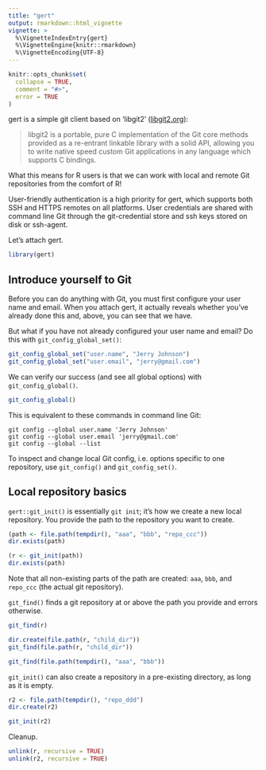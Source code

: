```yaml
---
title: "gert"
output: rmarkdown::html_vignette
vignette: >
  %\VignetteIndexEntry{gert}
  %\VignetteEngine{knitr::rmarkdown}
  %\VignetteEncoding{UTF-8}
---
```


```r
knitr::opts_chunk$set(
  collapse = TRUE,
  comment = "#>",
  error = TRUE
)
```

gert is a simple git client based on 'libgit2' ([libgit2.org](https://libgit2.org)):

> libgit2 is a portable, pure C implementation of the Git core methods provided as a re-entrant linkable library with a solid API, allowing you to write native speed custom Git applications in any language which supports C bindings.

What this means for R users is that we can work with local and remote Git repositories from the comfort of R!

User-friendly authentication is a high priority for gert, which supports both SSH and HTTPS remotes on all platforms. User credentials are shared with command line Git through the git-credential store and ssh keys stored on disk or ssh-agent.

Let's attach gert.

```r
library(gert)
```

## Introduce yourself to Git

Before you can do anything with Git, you must first configure your user name and email. When you attach gert, it actually reveals whether you've already done this and, above, you can see that we have.

But what if you have not already configured your user name and email? Do this with `git_config_global_set()`:

```r
git_config_global_set("user.name", "Jerry Johnson")
git_config_global_set("user.email", "jerry@gmail.com")
```

We can verify our success (and see all global options) with `git_config_global()`.

```r
git_config_global()
```

This is equivalent to these commands in command line Git:

```
git config --global user.name 'Jerry Johnson'
git config --global user.email 'jerry@gmail.com'
git config --global --list
```

To inspect and change local Git config, i.e. options specific to one repository, use `git_config()` and `git_config_set()`.

## Local repository basics

`gert::git_init()` is essentially `git init`; it's how we create a new local repository. You provide the path to the repository you want to create.

```r
(path <- file.path(tempdir(), "aaa", "bbb", "repo_ccc"))
dir.exists(path)

(r <- git_init(path))
dir.exists(path)
```

Note that all non-existing parts of the path are created: `aaa`, `bbb`, and `repo_ccc` (the actual git repository).

`git_find()` finds a git repository at or above the path you provide and errors otherwise.

```r
git_find(r)

dir.create(file.path(r, "child_dir"))
git_find(file.path(r, "child_dir"))

git_find(file.path(tempdir(), "aaa", "bbb"))
```

`git_init()` can also create a repository in a pre-existing directory, as long as it is empty.

```r
r2 <- file.path(tempdir(), "repo_ddd")
dir.create(r2)

git_init(r2)
```

Cleanup.

```r
unlink(r, recursive = TRUE)
unlink(r2, recursive = TRUE)
```

